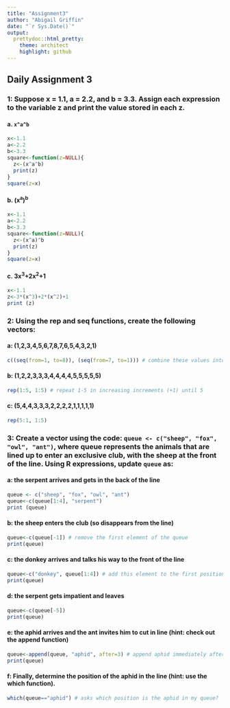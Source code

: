 ```yaml
---
title: "Assignment3"
author: "Abigail Griffin"
date: "`r Sys.Date()`"
output:
  prettydoc::html_pretty:
    theme: architect
    highlight: github
---
```

## Daily Assignment 3
### 1: Suppose x = 1.1, a = 2.2, and b = 3.3. Assign each expression to the variable z and print the value stored in each z.  
#### a. `x^a^b`   
```r
x<-1.1
a<-2.2
b<-3.3
square<-function(z=NULL){
  z<-(x^a^b)
  print(z)
}
square(z=x)
```

#### b. (x^a^)^b^     
```r
x<-1.1
a<-2.2
b<-3.3
square<-function(z=NULL){
  z<-(x^a)^b
  print(z)
}
square(z=x)
```

#### c. 3x^3^+2x^2^+1      
```r
x<-1.1
z<-3*(x^3)+2*(x^2)+1
print (z)
```

### 2: Using the rep and seq functions, create the following vectors:  
#### a: (1,2,3,4,5,6,7,8,7,6,5,4,3,2,1)   
```r
c((seq(from=1, to=8)), (seq(from=7, to=1))) # combine these values into a list
```
#### b: (1,2,2,3,3,3,4,4,4,4,5,5,5,5,5)  
```r
rep(1:5, 1:5) # repeat 1-5 in increasing increments (+1) until 5
```
#### c: (5,4,4,3,3,3,2,2,2,2,1,1,1,1,1)   
```r
rep(5:1, 1:5) 
```

### 3: Create a vector using the code: `queue <- c("sheep", "fox", "owl", "ant")`, where queue represents the animals that are lined up to enter an exclusive club, with the sheep at the front of the line. Using R expressions, update `queue` as:  
#### a: the serpent arrives and gets in the back of the line  
```r
queue <- c("sheep", "fox", "owl", "ant")
queue<-c(queue[1:4], "serpent")
print (queue)
```
#### b: the sheep enters the club (so disappears from the line)  
```r
queue<-c(queue[-1]) # remove the first element of the queue
print(queue)
```

#### c: the donkey arrives and talks his way to the front of the line  
```r
queue<-c("donkey", queue[1:4]) # add this element to the first position of my queue
print(queue)
```

#### d: the serpent gets impatient and leaves  
```r
queue<-c(queue[-5])
print(queue)
```

#### e: the aphid arrives and the ant invites him to cut in line (hint: check out the append function)  
```r
queue<-append(queue, "aphid", after=3) # append aphid immediately after position 3
print(queue)
```

#### f: Finally, determine the position of the aphid in the line (hint: use the which function).  
```r
which(queue=="aphid") # asks which position is the aphid in my queue?
```


